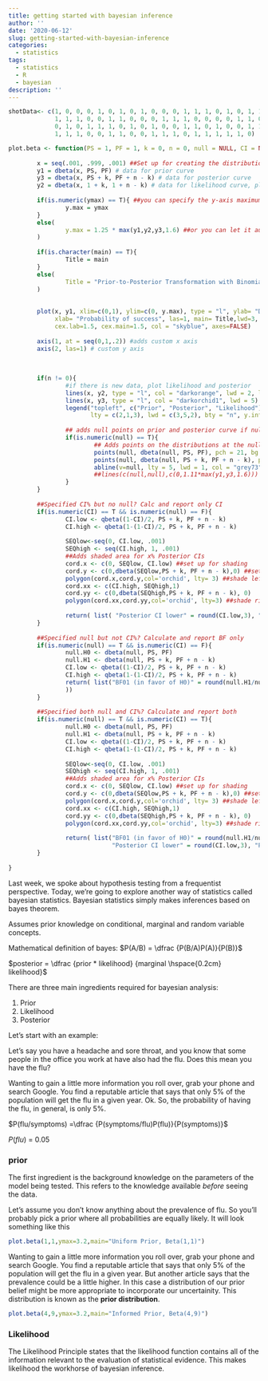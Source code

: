 ```yaml
---
title: getting started with bayesian inference
author: ''
date: '2020-06-12'
slug: getting-started-with-bayesian-inference
categories:
  - statistics
tags:
  - statistics
  - R
  - bayesian
description: ''
---
```



<script type="text/javascript"
  src="https://cdn.mathjax.org/mathjax/latest/MathJax.js?config=TeX-AMS-MML_HTMLorMML">
</script>



```r
shotData<- c(1, 0, 0, 0, 1, 0, 1, 0, 1, 0, 0, 0, 1, 1, 1, 0, 1, 0, 1, 1, 1, 0, 0, 1, 1, 0, 0,
             1, 1, 1, 0, 0, 1, 1, 0, 0, 0, 1, 1, 1, 0, 0, 0, 0, 1, 1, 0, 1, 1, 0, 1, 0, 0, 1,
             0, 1, 0, 1, 1, 1, 0, 1, 0, 1, 0, 0, 1, 1, 0, 1, 0, 0, 1, 1, 1, 1, 1, 1, 1, 1, 1,
             1, 1, 1, 0, 0, 1, 1, 0, 0, 1, 1, 1, 0, 1, 1, 1, 1, 1, 0)
```


```r



plot.beta <- function(PS = 1, PF = 1, k = 0, n = 0, null = NULL, CI = NULL, ymax = "auto", main = NULL) {
        
        x = seq(.001, .999, .001) ##Set up for creating the distributions
        y1 = dbeta(x, PS, PF) # data for prior curve
        y3 = dbeta(x, PS + k, PF + n - k) # data for posterior curve
        y2 = dbeta(x, 1 + k, 1 + n - k) # data for likelihood curve, plotted as the posterior from a beta(1,1)
        
        if(is.numeric(ymax) == T){ ##you can specify the y-axis maximum
                y.max = ymax
        }        
        else(
                y.max = 1.25 * max(y1,y2,y3,1.6) ##or you can let it auto-select
        )
        
        if(is.character(main) == T){
                Title = main
        }
        else(
                Title = "Prior-to-Posterior Transformation with Binomial Data"
        )
        
        
        plot(x, y1, xlim=c(0,1), ylim=c(0, y.max), type = "l", ylab= "Density", lty = 2,
             xlab= "Probability of success", las=1, main= Title,lwd=3,
             cex.lab=1.5, cex.main=1.5, col = "skyblue", axes=FALSE)
        
        axis(1, at = seq(0,1,.2)) #adds custom x axis
        axis(2, las=1) # custom y axis
        
        
        
        if(n != 0){
                #if there is new data, plot likelihood and posterior
                lines(x, y2, type = "l", col = "darkorange", lwd = 2, lty = 3)
                lines(x, y3, type = "l", col = "darkorchid1", lwd = 5)
                legend("topleft", c("Prior", "Posterior", "Likelihood"), col = c("skyblue", "darkorchid1", "darkorange"), 
                       lty = c(2,1,3), lwd = c(3,5,2), bty = "n", y.intersp = .55, x.intersp = .1, seg.len=.7)
                
                ## adds null points on prior and posterior curve if null is specified and there is new data
                if(is.numeric(null) == T){
                        ## Adds points on the distributions at the null value if there is one and if there is new data
                        points(null, dbeta(null, PS, PF), pch = 21, bg = "blue", cex = 1.5)
                        points(null, dbeta(null, PS + k, PF + n - k), pch = 21, bg = "darkorchid", cex = 1.5)
                        abline(v=null, lty = 5, lwd = 1, col = "grey73")
                        ##lines(c(null,null),c(0,1.11*max(y1,y3,1.6))) other option for null line
                }
        }
        
        ##Specified CI% but no null? Calc and report only CI
        if(is.numeric(CI) == T && is.numeric(null) == F){
                CI.low <- qbeta((1-CI)/2, PS + k, PF + n - k)
                CI.high <- qbeta(1-(1-CI)/2, PS + k, PF + n - k)
                
                SEQlow<-seq(0, CI.low, .001)
                SEQhigh <- seq(CI.high, 1, .001)
                ##Adds shaded area for x% Posterior CIs
                cord.x <- c(0, SEQlow, CI.low) ##set up for shading
                cord.y <- c(0,dbeta(SEQlow,PS + k, PF + n - k),0) ##set up for shading
                polygon(cord.x,cord.y,col='orchid', lty= 3) ##shade left tail
                cord.xx <- c(CI.high, SEQhigh,1) 
                cord.yy <- c(0,dbeta(SEQhigh,PS + k, PF + n - k), 0)
                polygon(cord.xx,cord.yy,col='orchid', lty=3) ##shade right tail
                
                return( list( "Posterior CI lower" = round(CI.low,3), "Posterior CI upper" = round(CI.high,3)))
        }
        
        ##Specified null but not CI%? Calculate and report BF only 
        if(is.numeric(null) == T && is.numeric(CI) == F){
                null.H0 <- dbeta(null, PS, PF)
                null.H1 <- dbeta(null, PS + k, PF + n - k)
                CI.low <- qbeta((1-CI)/2, PS + k, PF + n - k)
                CI.high <- qbeta(1-(1-CI)/2, PS + k, PF + n - k)
                return( list("BF01 (in favor of H0)" = round(null.H1/null.H0,3), "BF10 (in favor of H1)" = round(null.H0/null.H1,3)
                ))
        }
        
        ##Specified both null and CI%? Calculate and report both
        if(is.numeric(null) == T && is.numeric(CI) == T){
                null.H0 <- dbeta(null, PS, PF)
                null.H1 <- dbeta(null, PS + k, PF + n - k)
                CI.low <- qbeta((1-CI)/2, PS + k, PF + n - k)
                CI.high <- qbeta(1-(1-CI)/2, PS + k, PF + n - k)
                
                SEQlow<-seq(0, CI.low, .001)
                SEQhigh <- seq(CI.high, 1, .001)
                ##Adds shaded area for x% Posterior CIs
                cord.x <- c(0, SEQlow, CI.low) ##set up for shading
                cord.y <- c(0,dbeta(SEQlow,PS + k, PF + n - k),0) ##set up for shading
                polygon(cord.x,cord.y,col='orchid', lty= 3) ##shade left tail
                cord.xx <- c(CI.high, SEQhigh,1) 
                cord.yy <- c(0,dbeta(SEQhigh,PS + k, PF + n - k), 0)
                polygon(cord.xx,cord.yy,col='orchid', lty=3) ##shade right tail
                
                return( list("BF01 (in favor of H0)" = round(null.H1/null.H0,3), "BF10 (in favor of H1)" = round(null.H0/null.H1,3),
                             "Posterior CI lower" = round(CI.low,3), "Posterior CI upper" = round(CI.high,3)))
        }
        
}


```


Last week, we spoke about hypothesis testing from a frequentist perspective.
Today, we're going to explore another way of statistics called bayesian statistics. Bayesian statistics simply makes inferences based on bayes theorem.

Assumes prior knowledge on conditional, marginal and random variable concepts.


Mathematical definition of bayes: $P(A/B) = \dfrac {P(B/A)P(A)}{P(B)}$


$posterior = \dfrac {prior * likelihood} {marginal \hspace{0.2cm} likelihood}$


There are three main ingredients required for bayesian analysis:

1) Prior
2) Likelihood
3) Posterior

Let's start with an example:


Let's say you have a headache and sore throat, and you know that some people in the office you work at have also had the flu. Does this mean you have the flu?


Wanting to gain a little more information you roll over, grab your phone
and search Google. You find a reputable article that says that only 5% of the
population will get the flu in a given year. Ok. So, the probability of having
the flu, in general, is only 5%.

$P(flu/symptoms) =\dfrac {P(symptoms/flu)P(flu)}{P(symptoms)}$

$P(flu)$ = 0.05




### prior

The first ingredient is the background knowledge on the parameters of the model being tested. This refers to the knowledge available _before_ seeing the data. 

Let's assume you don't know anything about the prevalence of flu. So you'll probably pick a prior where all probabilities are equally likely.  It will look something like this

<plot the prior plot>

```r
plot.beta(1,1,ymax=3.2,main="Uniform Prior, Beta(1,1)")
```


Wanting to gain a little more information you roll over, grab your phone
and search Google. You find a reputable article that says that only 5% of the
population will get the flu in a given year. But another article says that the prevalence could be a little higher. In this case a distribution of our prior belief might be more appropriate to incorporate our uncertainity. This distribution is known as the __prior distribution__.

<plot another prior dist>


```r
plot.beta(4,9,ymax=3.2,main="Informed Prior, Beta(4,9)")
```



### Likelihood


The Likelihood Principle states that the likelihood function contains all of the information relevant to the evaluation of statistical evidence. This makes likelihood the workhorse of bayesian inference. 






